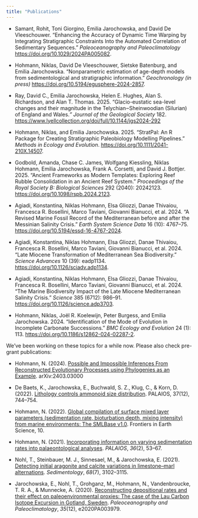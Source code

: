 ```yaml
---
title: "Publications"
---
```


```{=html}
<!--
chicago manual of style 17th ed. (author-date)
-->
```

-   Samant, Rohit, Toni Giorgino, Emilia Jarochowska, and David De Vleeschouwer. "Enhancing the Accuracy of Dynamic Time Warping by Integrating Stratigraphic Constraints Into the Automated Correlation of Sedimentary Sequences." *Paleoceanography and Paleoclimatology* <https://doi.org/10.1029/2024PA005082>.

-   Hohmann, Niklas, David De Vleeschouwer, Sietske Batenburg, and Emilia Jarochowska. "Nonparametric estimation of age-depth models from sedimentological and stratigraphic information." *Geochronology (in press)* <https://doi.org/10.5194/egusphere-2024-2857>.

-   Ray, David C., Emilia Jarochowska, Helen E. Hughes, Alan S. Richardson, and Alan T. Thomas. 2025. "Glacio-eustatic sea-level changes and their magnitude in the Telychian‒Sheinwoodian (Silurian) of England and Wales.*" Journal of the Geological Society* 182. <https://www.lyellcollection.org/doi/full/10.1144/jgs2024-292>

-   Hohmann, Niklas, and Emilia Jarochowska. 2025. “StratPal: An R Package for Creating Stratigraphic Paleobiology Modelling Pipelines.” *Methods in Ecology and Evolution*. <https://doi.org/10.1111/2041-210X.14507>.

-   Godbold, Amanda, Chase C. James, Wolfgang Kiessling, Niklas Hohmann, Emilia Jarochowska, Frank A. Corsetti, and David J. Bottjer. 2025. “Ancient Frameworks as Modern Templates: Exploring Reef Rubble Consolidation in an Ancient Reef System.” *Proceedings of the Royal Society B: Biological Sciences* 292 (2040): 20242123. <https://doi.org/10.1098/rspb.2024.2123>.

-   Agiadi, Konstantina, Niklas Hohmann, Elsa Gliozzi, Danae Thivaiou, Francesca R. Bosellini, Marco Taviani, Giovanni Bianucci, et al. 2024. "A Revised Marine Fossil Record of the Mediterranean before and after the Messinian Salinity Crisis." *Earth System Science Data* 16 (10): 4767--75. <https://doi.org/10.5194/essd-16-4767-2024>.

-   Agiadi, Konstantina, Niklas Hohmann, Elsa Gliozzi, Danae Thivaiou, Francesca R. Bosellini, Marco Taviani, Giovanni Bianucci, et al. 2024. "Late Miocene Transformation of Mediterranean Sea Biodiversity." *Science Advances* 10 (39): eadp1134. <https://doi.org/10.1126/sciadv.adp1134>.

-   Agiadi, Konstantina, Niklas Hohmann, Elsa Gliozzi, Danae Thivaiou, Francesca R. Bosellini, Marco Taviani, Giovanni Bianucci, et al. 2024. "The Marine Biodiversity Impact of the Late Miocene Mediterranean Salinity Crisis." *Science* 385 (6712): 986--91. <https://doi.org/10.1126/science.adp3703>.

-   Hohmann, Niklas, Joël R. Koelewijn, Peter Burgess, and Emilia Jarochowska. 2024. "Identification of the Mode of Evolution in Incomplete Carbonate Successions." *BMC Ecology and Evolution* 24 (1): 113. <https://doi.org/10.1186/s12862-024-02287-2>.

We've been working on these topics for a while now. Please also check pre-grant publications:

-   Hohmann, N. (2024). [Possible and Impossible Inferences From Reconstructed Evolutionary Processes using Phylogenies as an Example](https://arxiv.org/abs/2403.03000). arXiv:2403.03000

-   De Baets, K., Jarochowska, E., Buchwald, S. Z., Klug, C., & Korn, D. (2022). [Lithology controls ammonoid size distribution](https://doi.org/10.2110/palo.2021.063). PALAIOS, 37(12), 744--754.

-   Hohmann, N. (2022). [Global compilation of surface mixed layer parameters (sedimentation rate, bioturbation depth, mixing intensity) from marine environments: The SMLBase v1.0](https://doi.org/10.3389/feart.2022.1013174). Frontiers in Earth Science, 10.

-   Hohmann, N. (2021). [Incorporating information on varying sedimentation rates into palaeontological analyses](https://doi.org/10.2110/palo.2020.038). *PALAIOS*, *36*(2), 53--67.

-   Nohl, T., Steinbauer, M. J., Sinnesael, M., & Jarochowska, E. (2021). [Detecting initial aragonite and calcite variations in limestone--marl alternations](https://doi.org/10.1111/sed.12885). *Sedimentology*, *68*(7), 3102--3115.

-   Jarochowska, E., Nohl, T., Grohganz, M., Hohmann, N., Vandenbroucke, T. R. A., & Munnecke, A. (2020). [Reconstructing depositional rates and their effect on paleoenvironmental proxies: The case of the Lau Carbon Isotope Excursion in Gotland, Sweden](https://doi.org/10.1029/2020PA003979). *Paleoceanography and Paleoclimatology*, *35*(12), e2020PA003979.
